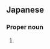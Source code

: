 ==Japanese==
{{ja-kanjitab|じょう|しま|k2=じま}}

===Proper noun===
{{ja-pos|proper|じょうじま}}

# {{surname|lang=ja|sort=じょうじま}}